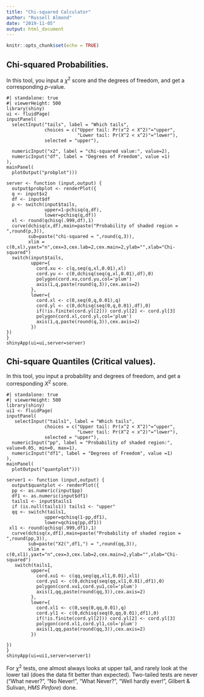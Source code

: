 ```yaml
---
title: "Chi-squared Calculator"
author: "Russell Almond"
date: "2019-11-05"
output: html_document
---
```


```r
knitr::opts_chunk$set(echo = TRUE)
```

## Chi-squared Probabilities.

In this tool, you input a $\chi^2$ score and the degrees of freedom, and get a corresponding $p$-value.

```shinylive-r
#| standalone: true
#| viewerHeight: 500
library(shiny)
ui <- fluidPage(
inputPanel(
  selectInput("tails", label = "Which tails",
              choices = c("Upper tail: Pr(x^2 < X^2)"="upper",
                          "Lower tail: Pr(X^2 < x^2)"="lower"),
              selected = "upper"),
  
  numericInput("x2", label = "chi-squared value:", value=2),
  numericInput("df", label = "Degrees of Freedom", value =1)
),
mainPanel(
  plotOutput("probplot")))

server <- function (input,output) {
  output$probplot <- renderPlot({
  q <- input$x2
  df <- input$df
  p <- switch(input$tails,
              upper=1-pchisq(q,df),
              lower=pchisq(q,df))
  xl <- round(qchisq(.999,df),1)
  curve(dchisq(x,df),main=paste("Probability of shaded region = ",round(p,3)),
        sub=paste("chi-squared = ",round(q,3)),
        xlim = c(0,xl),yaxt="n",cex=3,cex.lab=2,cex.main=2,ylab="",xlab="Chi-squared")
  switch(input$tails,
         upper={
           cord.xu <- c(q,seq(q,xl,0.01),xl)
           cord.yu <- c(0,dchisq(seq(q,xl,0.01),df),0)
           polygon(cord.xu,cord.yu,col='plum')
           axis(1,q,paste(round(q,3)),cex.axis=2)
         },
         lower={
           cord.xl <- c(0,seq(0,q,0.01),q)
           cord.yl <- c(0,dchisq(seq(0,q,0.01),df),0)
           if(!is.finite(cord.yl[2])) cord.yl[2] <- cord.yl[3]
           polygon(cord.xl,cord.yl,col='plum')
           axis(1,q,paste(round(q,3)),cex.axis=2)
         })
})
}
shinyApp(ui=ui,server=server)
```

## Chi-square Quantiles (Critical values).

In this tool, you input a probability and degrees of freedom, and get a corresponding $X^2$ score.

```shinylive-r
#| standalone: true
#| viewerHeight: 500
library(shiny)
ui1 <- fluidPage(
inputPanel(
   selectInput("tails1", label = "Which tails",
              choices = c("Upper tail: Pr(x^2 < X^2)"="upper",
                          "Lower tail: Pr(X^2 < x^2)"="lower"),
              selected = "upper"),
  numericInput("pp", label = "Probability of shaded region:", value=0.05, min=0, max=1),
  numericInput("df1", label = "Degrees of Freedom", value =1)
),
mainPanel(
  plotOutput("quantplot")))

server1 <- function (input,output) {
  output$quantplot <- renderPlot({
  pp <- as.numeric(input$pp)
  df1 <- as.numeric(input$df1)
  tails1 <- input$tails1
  if (is.null(tails1)) tails1 <- "upper"
  qq <- switch(tails1,
              upper=qchisq(1-pp,df1),
              lower=qchisq(pp,df1))
 xl1 <- round(qchisq(.999,df1),1)
  curve(dchisq(x,df1),main=paste("Probability of shaded region = ",round(pp,3)),
        sub=paste("X2(",df1,") = ",round(qq,3)),
        xlim = c(0,xl1),yaxt="n",cex=3,cex.lab=2,cex.main=2,ylab="",xlab="Chi-squared")
   switch(tails1,
         upper={
           cord.xu1 <- c(qq,seq(qq,xl1,0.01),xl1)
           cord.yu1 <- c(0,dchisq(seq(qq,xl1,0.01),df1),0)
           polygon(cord.xu1,cord.yu1,col='plum')
           axis(1,qq,paste(round(qq,3)),cex.axis=2)
         },
         lower={
           cord.xl1 <- c(0,seq(0,qq,0.01),q)
           cord.yl1 <- c(0,dchisq(seq(0,qq,0.01),df1),0)
           if(!is.finite(cord.yl[2])) cord.yl[2] <- cord.yl[3]
           polygon(cord.xl1,cord.yl1,col='plum')
           axis(1,qq,paste(round(qq,3)),cex.axis=2)
         })

})
}
shinyApp(ui=ui1,server=server1)
```

For $\chi^2$ tests, one almost always looks at upper tail, and rarely look at the lower tail (does the data fit better than expected). Two-tailed tests are never ("What never?", "No Never!", "What Never?", "Well hardly ever!", Gilbert & Sulivan, *HMS Pinfore*) done.
